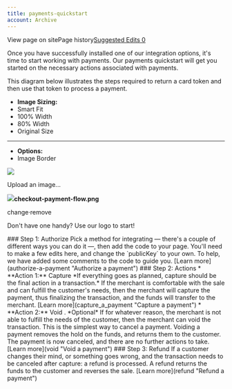 ```yaml
---
title: payments-quickstart
account: Archive
---
```


View page on sitePage history[Suggested Edits 0](/project/checkoutdocs-legacy/v1.9/suggested)

Once you have successfully installed one of our integration options, it's time to start working with payments. Our payments quickstart will get you started on the necessary actions associated with payments.

This diagram below illustrates the steps required to return a card token and then use that token to process a payment.

- **Image Sizing:**
- Smart Fit
- 100% Width
- 80% Width
- Original Size

---

- **Options:**
- Image Border

![](https://files.readme.io/7ccb1ee-checkout-payment-flow.png)

Upload an image...

![](https://files.readme.io/7ccb1ee-checkout-payment-flow.png)**checkout-payment-flow.png**

change·remove

Don't have one handy? Use our logo to start!

\### <span class="step\_hl">Step 1:</span> Authorize Pick a method for integrating — there's a couple of different ways you can do it —, then add the code to your page. You'll need to make a few edits here, and change the \`publicKey\` to your own. To help, we have added some comments to the code to guide you. \[Learn more\](authorize-a-payment "Authorize a payment") ### <span class="step\_hl">Step 2:</span> Actions \* \*\*Action 1:\*\* Capture <span class="table-info">\*If everything goes as planned, capture should be the final action in a transaction.\*</span> If the merchant is comfortable with the sale and can fulfill the customer's needs, then the merchant will capture the payment, thus finalizing the transaction, and the funds will transfer to the merchant. \[Learn more\](capture_a_payment "Capture a payment") \* \*\*Action 2:\*\* Void . <span class="table-info">\*Optional\*</span> If for whatever reason, the merchant is not able to fulfill the needs of the customer, then the merchant can void the transaction. This is the simplest way to cancel a payment. Voiding a payment removes the hold on the funds, and returns them to the customer. The payment is now canceled, and there are no further actions to take. \[Learn more\](void "Void a payment") ### <span class="step\_hl">Step 3:</span> Refund If a customer changes their mind, or something goes wrong, and the transaction needs to be canceled after capture: a refund is processed. A refund returns the funds to the customer and reverses the sale. \[Learn more\](refund "Refund a payment")
